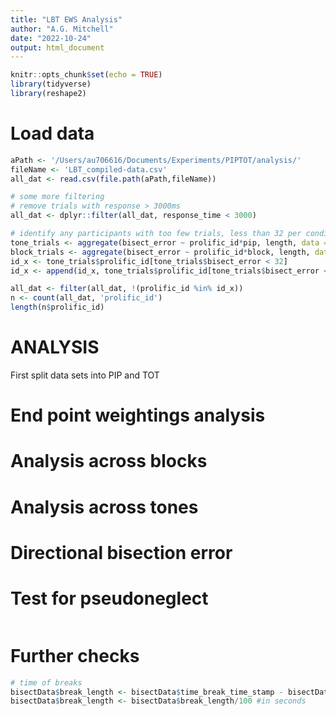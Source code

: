 ```yaml
---
title: "LBT EWS Analysis"
author: "A.G. Mitchell"
date: "2022-10-24"
output: html_document
---
```


```r
knitr::opts_chunk$set(echo = TRUE)
library(tidyverse)
library(reshape2)
```

# Load data
```r
aPath <- '/Users/au706616/Documents/Experiments/PIPTOT/analysis/'
fileName <- 'LBT_compiled-data.csv'
all_dat <- read.csv(file.path(aPath,fileName)) 
```

```r
# some more filtering
# remove trials with response > 3000ms
all_dat <- dplyr::filter(all_dat, response_time < 3000)

# identify any participants with too few trials, less than 32 per condition
tone_trials <- aggregate(bisect_error ~ prolific_id*pip, length, data = all_dat)
block_trials <- aggregate(bisect_error ~ prolific_id*block, length, data = all_dat)
id_x <- tone_trials$prolific_id[tone_trials$bisect_error < 32]
id_x <- append(id_x, tone_trials$prolific_id[tone_trials$bisect_error < 32])

all_dat <- filter(all_dat, !(prolific_id %in% id_x))
n <- count(all_dat, 'prolific_id')
length(n$prolific_id)
```
# ANALYSIS
First split data sets into PIP and TOT

# End point weightings analysis

# Analysis across blocks
# Analysis across tones

# Directional bisection error

# Test for pseudoneglect

```r
```

# Further checks

```r
# time of breaks
bisectData$break_length <- bisectData$time_break_time_stamp - bisectData$time_block_one_end 
bisectData$break_length <- bisectData$break_length/100 #in seconds
```
